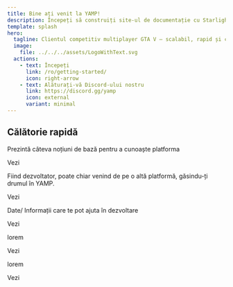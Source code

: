 ```yaml
---
title: Bine ați venit la YAMP!
description: Începeți să construiți site-ul de documentație cu Starlight.
template: splash
hero:
  tagline: Clientul competitiv multiplayer GTA V — scalabil, rapid și construit pentru performanță.
  image:
    file: ../../../assets/LogoWithText.svg
  actions:
    - text: Începeți
      link: /ro/getting-started/
      icon: right-arrow
    - text: Alăturați-vă Discord-ului nostru
      link: https://discord.gg/yamp
      icon: external
      variant: minimal
---
```



## Călătorie rapidă

<CardGrid stagger>
	<Card title="Începeți" icon="pencil">
        <p>
            Prezintă câteva noțiuni de bază pentru a cunoaște platforma
        </p>
        <LinkButton href="/ro/getting-started/">Vezi</LinkButton>
	</Card>
	<Card title="Ghiduri pentru dezvoltatori" icon="add-document">
        <p>
            Fiind dezvoltator, poate chiar venind de pe o altă platformă, găsindu-ți drumul în YAMP.
        </p>
        <LinkButton href="/ro/developer-guides/">Vezi</LinkButton>
	</Card>
	<Card title="Date de referință GTA:V" icon="setting">
		    <p>
            Date/ Informații care te pot ajuta în dezvoltare
        </p>
        <LinkButton href="/ro/gta-v-reference-data/">Vezi</LinkButton>
	</Card>
	<Card title="Internals Platformă" icon="open-book">
        <p>
            lorem
        </p>
        <LinkButton href="/ro/platform-internals/">Vezi</LinkButton>
	</Card>
    <Card title="Dezvoltare SDK" icon="open-book">
        <p>
            lorem
        </p>
        <LinkButton href="/ro/sdk-development/">Vezi</LinkButton>
    </Card>
</CardGrid>
